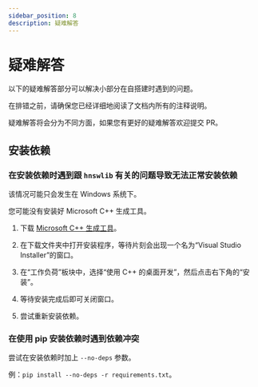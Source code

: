```yaml
---
sidebar_position: 8
description: 疑难解答
---
```


# 疑难解答

以下的疑难解答部分可以解决小部分在自搭建时遇到的问题。

在排错之前，请确保您已经详细地阅读了文档内所有的注释说明。

疑难解答将会分为不同方面，如果您有更好的疑难解答欢迎提交 PR。

## 安装依赖

### 在安装依赖时遇到跟 `hnswlib` 有关的问题导致无法正常安装依赖

该情况可能只会发生在 Windows 系统下。

您可能没有安装好 Microsoft C++ 生成工具。

1. 下载 [Microsoft C++ 生成工具](https://visualstudio.microsoft.com/zh-hans/visual-cpp-build-tools/)。

2. 在下载文件夹中打开安装程序，等待片刻会出现一个名为“Visual Studio Installer”的窗口。

3. 在“工作负荷”板块中，选择“使用 C++ 的桌面开发”，然后点击右下角的“安装”。

4. 等待安装完成后即可关闭窗口。

5. 尝试重新安装依赖。

### 在使用 pip 安装依赖时遇到依赖冲突

尝试在安装依赖时加上 `--no-deps` 参数。

例：`pip install --no-deps -r requirements.txt`。
